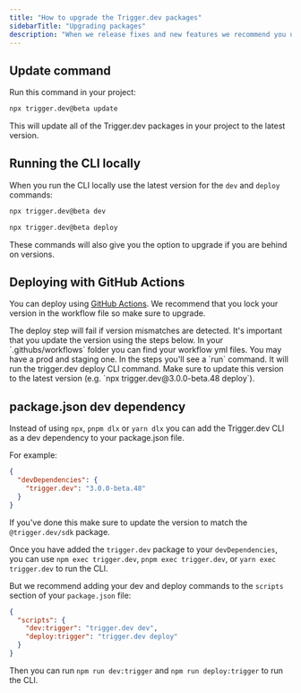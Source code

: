 ```yaml
---
title: "How to upgrade the Trigger.dev packages"
sidebarTitle: "Upgrading packages"
description: "When we release fixes and new features we recommend you upgrade your Trigger.dev packages."
---
```


## Update command

Run this command in your project:

```sh
npx trigger.dev@beta update
```

This will update all of the Trigger.dev packages in your project to the latest version.

## Running the CLI locally

When you run the CLI locally use the latest version for the `dev` and `deploy` commands:

```sh
npx trigger.dev@beta dev
```

```sh
npx trigger.dev@beta deploy
```

These commands will also give you the option to upgrade if you are behind on versions.

## Deploying with GitHub Actions

You can deploy using [GitHub Actions](/v3/github-actions). We recommend that you lock your version in the workflow file so make sure to upgrade.

<Warning>
  The deploy step will fail if version mismatches are detected. It's important that you update the
  version using the steps below.
</Warning>

<Steps>
  <Step title="Find your workflow file">
    In your `.githubs/workflows` folder you can find your workflow yml files. You may have a prod
    and staging one.
  </Step>
  <Step title="Update the version for the run command">
    In the steps you'll see a `run` command. It will run the trigger.dev deploy CLI command. Make
    sure to update this version to the latest version (e.g. `npx trigger.dev@3.0.0-beta.48 deploy`).
  </Step>
</Steps>

## package.json dev dependency

Instead of using `npx`, `pnpm dlx` or `yarn dlx` you can add the Trigger.dev CLI as a dev dependency to your package.json file.

For example:

```json
{
  "devDependencies": {
    "trigger.dev": "3.0.0-beta.48"
  }
}
```

If you've done this make sure to update the version to match the `@trigger.dev/sdk` package.

Once you have added the `trigger.dev` package to your `devDependencies`, you can use `npm exec trigger.dev`, `pnpm exec trigger.dev`, or `yarn exec trigger.dev` to run the CLI.

But we recommend adding your dev and deploy commands to the `scripts` section of your `package.json` file:

```json
{
  "scripts": {
    "dev:trigger": "trigger.dev dev",
    "deploy:trigger": "trigger.dev deploy"
  }
}
```

Then you can run `npm run dev:trigger` and `npm run deploy:trigger` to run the CLI.

